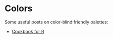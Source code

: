 # Colors

Some useful posts on color-blind friendly palettes:

- [Cookbook for R](http://www.cookbook-r.com/Graphs/Colors_(ggplot2)/#a-colorblind-friendly-palette)
